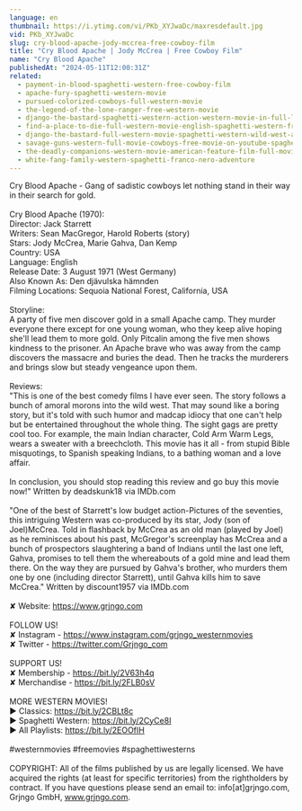 ```yaml
---
language: en
thumbnail: https://i.ytimg.com/vi/PKb_XYJwaDc/maxresdefault.jpg
vid: PKb_XYJwaDc
slug: cry-blood-apache-jody-mccrea-free-cowboy-film
title: "Cry Blood Apache | Jody McCrea | Free Cowboy Film"
name: "Cry Blood Apache"
publishedAt: "2024-05-11T12:00:31Z"
related:
  - payment-in-blood-spaghetti-western-free-cowboy-film
  - apache-fury-spaghetti-western-movie
  - pursued-colorized-cowboys-full-western-movie
  - the-legend-of-the-lone-ranger-free-western-movie
  - django-the-bastard-spaghetti-western-action-western-movie-in-full-length
  - find-a-place-to-die-full-western-movie-english-spaghetti-western-free-cowboy-film
  - django-the-bastard-full-western-movie-spaghetti-western-wild-west-action
  - savage-guns-western-full-movie-cowboys-free-movie-on-youtube-spaghetti-western
  - the-deadly-companions-western-movie-american-feature-film-full-movie-english-free-films
  - white-fang-family-western-spaghetti-franco-nero-adventure
---
```


Cry Blood Apache - Gang of sadistic cowboys let nothing stand in their way in their search for gold.<br />
<br />
Cry Blood Apache (1970):<br />
Director: Jack Starrett<br />
Writers: Sean MacGregor, Harold Roberts (story)<br />
Stars: Jody McCrea, Marie Gahva, Dan Kemp <br />
Country: USA<br />
Language: English<br />
Release Date: 3 August 1971 (West Germany) <br />
Also Known As: Den djävulska hämnden <br />
Filming Locations: Sequoia National Forest, California, USA <br />
<br />
Storyline:<br />
A party of five men discover gold in a small Apache camp. They murder everyone there except for one young woman, who they keep alive hoping she'll lead them to more gold. Only Pitcalin among the five men shows kindness to the prisoner. An Apache brave who was away from the camp discovers the massacre and buries the dead. Then he tracks the murderers and brings slow but steady vengeance upon them.<br />
<br />
Reviews:<br />
"This is one of the best comedy films I have ever seen. The story follows a bunch of amoral morons into the wild west. That may sound like a boring story, but it's told with such humor and madcap idiocy that one can't help but be entertained throughout the whole thing. The sight gags are pretty cool too. For example, the main Indian character, Cold Arm Warm Legs, wears a sweater with a breechcloth. This movie has it all - from stupid Bible misquotings, to Spanish speaking Indians, to a bathing woman and a love affair.<br />
<br />
In conclusion, you should stop reading this review and go buy this movie now!" Written by deadskunk18 via IMDb.com<br />
<br />
"One of the best of Starrett's low budget action-Pictures of the seventies, this intriguing Western was co-produced by its star, Jody (son of Joel)McCrea. Told in flashback by McCrea as an old man (played by Joel) as he reminisces about his past, McGregor's screenplay has McCrea and a bunch of prospectors slaughtering a band of Indians until the last one left, Gahva, promises to tell them the whereabouts of a gold mine and lead them there. On the way they are pursued by Gahva's brother, who murders them one by one (including director Starrett), until Gahva kills him to save McCrea." Written by discount1957 via IMDb.com<br />
<br />
✘ Website: https://www.grjngo.com<br />
<br />
FOLLOW US!<br />
✘ Instagram - https://www.instagram.com/grjngo_westernmovies<br />
✘ Twitter - https://twitter.com/Grjngo_com<br />
<br />
SUPPORT US!<br />
✘ Membership - https://bit.ly/2V63h4q<br />
✘ Merchandise - https://bit.ly/2FLB0sV<br />
<br />
MORE WESTERN MOVIES! <br />
► Classics: https://bit.ly/2CBLt8c <br />
► Spaghetti Western: https://bit.ly/2CyCe8I <br />
► All Playlists: https://bit.ly/2EOOfIH <br />
<br />
#westernmovies #freemovies #spaghettiwesterns<br />
<br />
COPYRIGHT: All of the films published by us are legally licensed. We have acquired the rights (at least for specific territories) from the rightholders by contract. If you have questions please send an email to: info[at]grjngo.com, Grjngo GmbH, www.grjngo.com.